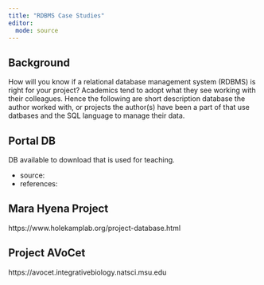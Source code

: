 ```yaml
---
title: "RDBMS Case Studies"
editor: 
  mode: source
---
```


## Background

How will you know if a relational database management system (RDBMS) is right for your project?  Academics tend to adopt what they see working with their colleagues.   Hence the following are short description database the author worked with, or projects the author(s) have been a part of that use datbases and the SQL language to manage their data.   


## Portal DB

DB available to download that is used for teaching.   

- source: 
- references: 


## Mara Hyena Project 

https://www.holekamplab.org/project-database.html



## Project AVoCet

https://avocet.integrativebiology.natsci.msu.edu


